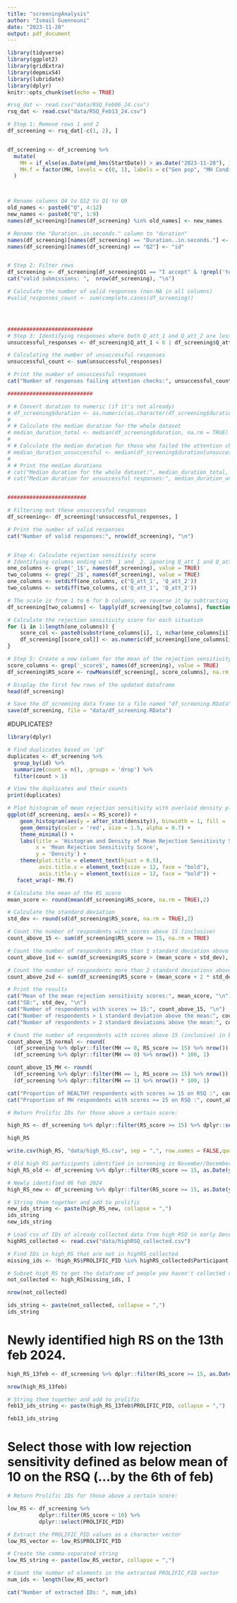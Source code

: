 ```yaml
---
title: "screeningAnalysis"
author: "Ismail Guennouni"
date: "2023-11-20"
output: pdf_document
---
```



```r
library(tidyverse)
library(ggplot2)
library(gridExtra)
library(depmixS4)
library(lubridate)
library(dplyr)
knitr::opts_chunk$set(echo = TRUE)
```

```r
#rsq_dat <- read.csv("data/RSQ_Feb06_24.csv") 
rsq_dat <- read.csv("data/RSQ_Feb13_24.csv") 

# Step 1: Remove rows 1 and 2
df_screening <- rsq_dat[-c(1, 2), ]


df_screening <- df_screening %>%
  mutate(
    MH = if_else(as.Date(ymd_hms(StartDate)) > as.Date("2023-11-28"), 1, 0),
    MH.f = factor(MH, levels = c(0, 1), labels = c("Gen pop", "MH Condition"))
  )



# Rename columns Q4 to Q12 to Q1 to Q9
old_names <- paste0("Q", 4:12)
new_names <- paste0("Q", 1:9)
names(df_screening)[names(df_screening) %in% old_names] <- new_names

# Rename the "Duration..in.seconds." column to "duration"
names(df_screening)[names(df_screening) == "Duration..in.seconds."] <- "duration"
names(df_screening)[names(df_screening) == "Q2"] <- "id"


# Step 2: Filter rows
df_screening <- df_screening[df_screening$Q1 == "I accept" & !grepl('test', df_screening$id) & df_screening$DistributionChannel ==  'anonymous', ]
cat("valid submissions: ",  nrow(df_screening), "\n")

# Calculate the number of valid responses (non-NA in all columns)
#valid_responses_count <- sum(complete.cases(df_screening))




###########################
# Step 3: Identifying responses where both Q_att_1 and Q_att_2 are less than or equal to 6
unsuccessful_responses <- df_screening$Q_att_1 < 6 | df_screening$Q_att_2 < 6

# Calculating the number of unsuccessful responses
unsuccessful_count <- sum(unsuccessful_responses)

# Print the number of unsuccessful responses
cat("Number of responses failing attention checks:", unsuccessful_count, "\n")

###########################

# # Convert duration to numeric (if it's not already)
# df_screening$duration <- as.numeric(as.character(df_screening$duration))
# 
# # Calculate the median duration for the whole dataset
# median_duration_total <- median(df_screening$duration, na.rm = TRUE)
# 
# # Calculate the median duration for those who failed the attention checks
# median_duration_unsuccessful <- median(df_screening$duration[unsuccessful_responses], na.rm = TRUE)
# 
# # Print the median durations
# cat("Median duration for the whole dataset:", median_duration_total, "seconds\n")
# cat("Median duration for unsuccessful responses:", median_duration_unsuccessful, "seconds\n")


#########################

# Filtering out these unsuccessful responses
df_screening<- df_screening[!unsuccessful_responses, ]

# Print the number of valid responses
cat("Number of valid responses:", nrow(df_screening), "\n")



```
```r
# Step 4: Calculate rejection sensitivity score
# Identifying columns ending with _1 and _2, ignoring Q_att_1 and Q_att_2
one_columns <- grep('_1$', names(df_screening), value = TRUE)
two_columns <- grep('_2$', names(df_screening), value = TRUE)
one_columns <- setdiff(one_columns, c('Q_att_1', 'Q_att_2'))
two_columns <- setdiff(two_columns, c('Q_att_1', 'Q_att_2'))

# The scale is from 1 to 6 for b columns, we reverse it by subtracting from 7
df_screening[two_columns] <- lapply(df_screening[two_columns], function(x) 7 - as.numeric(x))

# Calculate the rejection sensitivity score for each situation
for (i in 1:length(one_columns)) {
    score_col <- paste0(substr(one_columns[i], 1, nchar(one_columns[i])-2), '_score')
    df_screening[[score_col]] <- as.numeric(df_screening[[one_columns[i]]]) * as.numeric(df_screening[[two_columns[i]]])
}

# Step 5: Create a new column for the mean of the rejection sensitivity scores
score_columns <- grep('_score$', names(df_screening), value = TRUE)
df_screening$RS_score <- rowMeans(df_screening[, score_columns], na.rm = TRUE)

# Display the first few rows of the updated dataframe
head(df_screening)

# Save the df_screening data frame to a file named "df_screening.RData"
save(df_screening, file = "data/df_screening.RData")

```

#DUPLICATES?
```r
library(dplyr)

# Find duplicates based on 'id'
duplicates <- df_screening %>%
  group_by(id) %>%
  summarize(count = n(), .groups = 'drop') %>%
  filter(count > 1)

# View the duplicates and their counts
print(duplicates)

```


```r

# Plot histogram of mean rejection sensitivity with overlaid density plot
ggplot(df_screening, aes(x = RS_score)) +
    geom_histogram(aes(y = after_stat(density)), binwidth = 1, fill = 'skyblue', color = 'black', alpha = 0.6) +
    geom_density(color = 'red', size = 1.5, alpha = 0.7) +
    theme_minimal() +
    labs(title = 'Histogram and Density of Mean Rejection Sensitivity Scores',
         x = 'Mean Rejection Sensitivity Score',
         y = 'Density') +
    theme(plot.title = element_text(hjust = 0.5),
          axis.title.x = element_text(size = 12, face = "bold"),
          axis.title.y = element_text(size = 12, face = "bold")) + 
   facet_wrap(~ MH.f)

```

```r
# Calculate the mean of the RS_score 
mean_score <- round(mean(df_screening$RS_score, na.rm = TRUE),2)

# Calculate the standard deviation
std_dev <- round(sd(df_screening$RS_score, na.rm = TRUE),2)

# Count the number of respondents with scores above 15 (inclusive)
count_above_15 <- sum(df_screening$RS_score >= 15, na.rm = TRUE)

# Count the number of respondents more than 1 standard deviation above the mean
count_above_1sd <- sum(df_screening$RS_score > (mean_score + std_dev), na.rm = TRUE)

# Count the number of respondents more than 2 standard deviations above the mean
count_above_2sd <- sum(df_screening$RS_score > (mean_score + 2 * std_dev), na.rm = TRUE)

# Print the results
cat("Mean of the mean rejection sensitivity scores:", mean_score, "\n")
cat("SD:", std_dev, "\n")
cat("Number of respondents with scores >= 15:", count_above_15, "\n")
cat("Number of respondents > 1 standard deviation above the mean:", count_above_1sd, "\n")
cat("Number of respondents > 2 standard deviations above the mean:", count_above_2sd, "\n")

```
```r
# Count the number of respondents with scores above 15 (inclusive) in both samples
count_above_15_normal <- round(
  (df_screening %>% dplyr::filter(MH == 0, RS_score >= 15) %>% nrow()) / 
  (df_screening %>% dplyr::filter(MH == 0) %>% nrow()) * 100, 1)

count_above_15_MH <- round(
  (df_screening %>% dplyr::filter(MH == 1, RS_score >= 15) %>% nrow()) / 
  (df_screening %>% dplyr::filter(MH == 1) %>% nrow()) * 100, 1)

cat("Proportion of HEALTHY respondents with scores >= 15 on RSQ :", count_above_15_normal, "%\n")
cat("Proportion of MH respondents with scores >= 15 on RSQ :", count_above_15_MH, "%\n")

```

```r
# Return Prolific IDs for those above a certain score: 

high_RS <- df_screening %>% dplyr::filter(RS_score >= 15) %>% dplyr::select(PROLIFIC_PID)

high_RS

write.csv(high_RS, "data/high_RS.csv", sep = ",", row.names = FALSE,quote = FALSE)


```
```r
# Old high RS participants identified in screening in November/December 2023
high_RS_old <- df_screening %>% dplyr::filter(RS_score >= 15, as.Date(ymd_hms(StartDate)) != as.Date("2024-02-06") ) %>% dplyr::select(PROLIFIC_PID)

# Newly identified 06 feb 2024
high_RS_new <- df_screening %>% dplyr::filter(RS_score >= 15, as.Date(ymd_hms(StartDate)) == as.Date("2024-02-06") ) %>% dplyr::select(PROLIFIC_PID)

# String them together and add to prolific
new_ids_string <- paste(high_RS_new, collapse = ",")
ids_string
new_ids_string

```

```r
# Load csv of IDs of already collected data from high RSQ in early December
highRS_collected <- read.csv("data/highRSQ_collected.csv") 
```

```r
# Find IDs in high_RS that are not in highRS_collected
missing_ids <- !high_RS$PROLIFIC_PID %in% highRS_collected$Participant.id

# Subset high_RS to get the dataframe of people you haven't collected data for
not_collected <- high_RS[missing_ids, ]

nrow(not_collected)

ids_string <- paste(not_collected, collapse = ",")
ids_string
```


# Newly identified high RS on the 13th feb 2024.

```r

high_RS_13feb <- df_screening %>% dplyr::filter(RS_score >= 15, as.Date(ymd_hms(StartDate)) == as.Date("2024-02-13") ) %>% dplyr::select(PROLIFIC_PID)

nrow(high_RS_13feb)

# String them together and add to prolific
feb13_ids_string <- paste(high_RS_13feb$PROLIFIC_PID, collapse = ",")

feb13_ids_string
```


# Select those with low rejection sensitivity defined as below mean of 10 on the RSQ (...by the 6th of feb)
```r

# Return Prolific IDs for those above a certain score: 

low_RS <- df_screening %>% 
          dplyr::filter(RS_score < 10) %>% 
          dplyr::select(PROLIFIC_PID)

# Extract the PROLIFIC_PID values as a character vector
low_RS_vector <- low_RS$PROLIFIC_PID 

# Create the comma-separated string
low_RS_string <- paste(low_RS_vector, collapse = ",")

# Count the number of elements in the extracted PROLIFIC_PID vector
num_ids <- length(low_RS_vector)

cat("Number of extracted IDs: ", num_ids)

```



